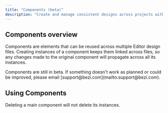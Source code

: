```yaml
---
title: "Components (beta)"
description: "Create and manage consistent designs across projects with connected elements."
---
```


## Components overview

Components are elements that can be reused across multiple Editor design files. Creating instances of a component keeps them linked across files, so any changes made to the original component will propagate across all its instances.&#x20;

<Info>
  Components are still in beta. If something doesn't work as planned or could be improved, please email [support@bezi.com](mailto:support@bezi.com).&#x20;
</Info>

## Using Components

<AccordionGroup>
  <Accordion title="Creating a component" defaultOpen={false} />

  <Accordion title="Creating an instance of a component" defaultOpen={false} />

  <Accordion title="Unlinking an instance" defaultOpen={false} />

  <Accordion title="Navigating to the main component from an instance" defaultOpen={false} />

  <Accordion title="Restoring a deleted component" defaultOpen={false}>
    Deleting a main component will not delete its instances.
  </Accordion>
</AccordionGroup>

##